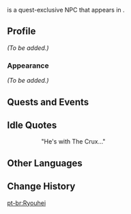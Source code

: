 {{Meta
<!-- Remove this template after adding the missing info -->
|missing_NPC_profile  = yes
}}
{{Character Infobox
|type             = Quest NPC
|image            = NPC Ryouhei.png
|region           = Inazuma
|location         = Inazuma
}}
{{Lang|'''Ryouhei'''|ja=良平|ja_rm=Ryouhei}} is a quest-exclusive NPC that appears in {{Quest|A Strange and Friendless Road}}.

==Profile==
<!-- Detailed story/lore information goes here. -->
''(To be added.)''

===Appearance===
<!-- Keep appearance section short and concise. Limit to 2 paragraphs with 3-4 sentences each. -->
''(To be added.)''

==Quests and Events==
{{Quests and Events}}

==Idle Quotes==
{{Dialogue Start}}
:: {{A|vo wylq101 5 ryouhei 01.ogg}} "He's with The Crux..."
{{Dialogue End}}

==Other Languages==
{{Other Languages
|default_hidden = 1
|en      = Ryouhei
|zhs     = 良平
|zhs_rm  = Liángpíng
|zht     = 良平
|zht_rm  = Liángpíng
|ja      = 良平
|ja_rm   = Ryouhei
|ko      = 료헤이
|es      = Ryouhei
|fr      = Ryouhei
|ru      = Рёхэй
|th      = Ryouhei
|vi      = Ryouhei
|de      = Ryouhei
|id      = Ryouhei
|pt      = Ryouhei
|tr      = Ryouhei
|it      = Ryouhei
}}

==Change History==
{{Change History|2.8}}
<!--
==References==
{{Reflist}}
-->

[[pt-br:Ryouhei]]
